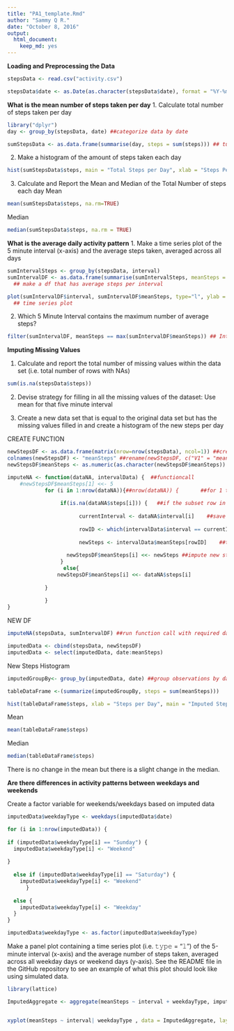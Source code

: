 ```yaml
---
title: "PA1_template.Rmd"
author: "Sammy Q R."
date: "October 8, 2016"
output: 
  html_document: 
    keep_md: yes
---
```


**Loading and Preprocessing the Data**

```r
stepsData <- read.csv("activity.csv")

stepsData$date <- as.Date(as.character(stepsData$date), format = "%Y-%m-%d") ##turn into date col into date class
```

**What is the mean number of steps taken per day**
1. Calculate total number of steps taken per day 
```r
library("dplyr")
day <- group_by(stepsData, date) ##categorize data by date 

sumStepsData <- as.data.frame(summarise(day, steps = sum(steps))) ## turn summarised data into a DF
```

2. Make a histogram of the amount of steps taken each day 
```r
hist(sumStepsData$steps, main = "Total Steps per Day", xlab = "Steps Per day") ##histogram
```

3. Calculate and Report the Mean and Median of the Total Number of steps each day 
Mean
```r
mean(sumStepsData$steps, na.rm=TRUE)
```
Median
```r
median(sumStepsData$steps, na.rm = TRUE)
```

**What is the average daily activity pattern**
1. Make a time series plot of the 5 minute interval (x-axis) and the average steps taken, averaged across all days
```r

sumIntervalSteps <- group_by(stepsData, interval)
sumIntervalDF <- as.data.frame(summarise(sumIntervalSteps, meanSteps = mean(steps, na.rm = TRUE)))
  ## make a df that has average steps per interval 
```

```r
plot(sumIntervalDF$interval, sumIntervalDF$meanSteps, type="l", ylab = "Average Steps", xlab="Interval")
  ## time series plot 
```

2. Which 5 Minute Interval contains the maximum number of average steps?
```r
filter(sumIntervalDF, meanSteps == max(sumIntervalDF$meanSteps)) ## Interval with Max Steps
```

**Imputing Missing Values**

1. Calculate and report the total number of missing values within the data set (i.e. total number of rows with NAs)
```r
sum(is.na(stepsData$steps))
```

2. Devise strategy for filling in all the missing values of the dataset: Use mean for that five minute interval 

3. Create a new data set that is equal to the original data set but has the missing values filled in and create a histogram of the new steps per day 

CREATE FUNCTION 
```r

newStepsDF <- as.data.frame(matrix(nrow=nrow(stepsData), ncol=1)) ##create an empty DF 
colnames(newStepsDF) <- "meanSteps" ##rename(newStepsDF, c("V1" = "meanSteps"))
newStepsDF$meanSteps <- as.numeric(as.character(newStepsDF$meanSteps))

imputeNA <- function(dataNA, intervalData) {  ##functioncall
    #newStepsDF$meanSteps[1] <<- 5
            for (i in 1:nrow(dataNA)){##nrow(dataNA)) {       ##for 1 to Row amt in df dataNA
             
                 if(is.na(dataNA$steps[i])) {   ##if the subset row in dataNA$steps[i] is an NA 
                   
                       currentInterval <- dataNA$interval[i]    ##save the interval number in variable
                     
                       rowID <- which(intervalData$interval == currentInterval) ## position in array 
                       
                       newSteps <- intervalData$meanSteps[rowID]    ##takes out steps value of the 
                       
                   newStepsDF$meanSteps[i] <<- newSteps ##impute new steps variable into the steps 
                 }
                  else{ 
                newStepsDF$meanSteps[i] <<- dataNA$steps[i]
              
            }
 
            }
}
```

NEW DF

```r
imputeNA(stepsData, sumIntervalDF) ##run function call with required data

imputedData <- cbind(stepsData, newStepsDF)
imputedData <- select(imputedData, date:meanSteps)

```

New Steps Histogram 

```r
imputedGroupBy<- group_by(imputedData, date) ##group observations by data

tableDataFrame <-(summarize(imputedGroupBy, steps = sum(meanSteps)))

hist(tableDataFrame$steps, xlab = "Steps per Day", main = "Imputed Steps Per Day Data") ## make a histogram 
```

Mean 
```r
mean(tableDataFrame$steps)

```

Median
```r
median(tableDataFrame$steps)
```

There is no change in the mean but there is a slight change in the median. 

**Are there differences in activity patterns between weekdays and weekends**

Create a factor variable for weekends/weekdays based on imputed data
```r

imputedData$weekdayType <- weekdays(imputedData$date)

for (i in 1:nrow(imputedData)) {   
  
if (imputedData$weekdayType[i] == "Sunday") {
  imputedData$weekdayType[i] <- "Weekend"
 
} 
  
  else if (imputedData$weekdayType[i] == "Saturday") {
    imputedData$weekdayType[i] <- "Weekend"
      }
  
  else {
    imputedData$weekdayType[i] <- "Weekday"
  } 
}  

imputedData$weekdayType <- as.factor(imputedData$weekdayType)
```

Make a panel plot containing a time series plot (i.e. 𝚝𝚢𝚙𝚎 = "𝚕") of the 5-minute interval (x-axis) and the average number of steps taken, averaged across all weekday days or weekend days (y-axis). See the README file in the GitHub repository to see an example of what this plot should look like using simulated data.

```r
library(lattice)

ImputedAggregate <- aggregate(meanSteps ~ interval + weekdayType, imputedData, mean)


xyplot(meanSteps ~ interval| weekdayType , data = ImputedAggregate, layout = c(1,2), type = "l")

```
